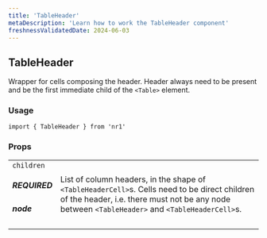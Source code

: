 ```yaml
---
title: 'TableHeader'
metaDescription: 'Learn how to work the TableHeader component'
freshnessValidatedDate: 2024-06-03
---
```

## TableHeader

Wrapper for cells composing the header. Header always need to be present and be the first immediate child of the `<Table>` element.

### Usage

```
import { TableHeader } from 'nr1'
```



### Props

|                                    |                                                                                                                                                                                                 |
| ---------------------------------- | ----------------------------------------------------------------------------------------------------------------------------------------------------------------------------------------------- |
| `children` <h5>REQUIRED</h5> <h5>node</h5> | List of column headers, in the shape of `<TableHeaderCell>`s. Cells need to be direct children of the header, i.e. there must not be any node between `<TableHeader>` and `<TableHeaderCell>`s. |